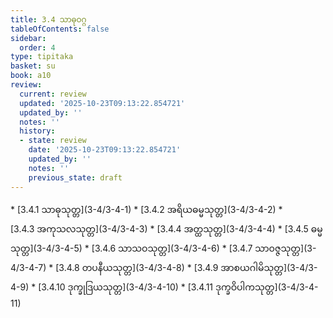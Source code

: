 ```yaml
---
title: 3.4 သာဓုဝဂ္ဂ
tableOfContents: false
sidebar:
  order: 4
type: tipitaka
basket: su
book: a10
review:
  current: review
  updated: '2025-10-23T09:13:22.854721'
  updated_by: ''
  notes: ''
  history:
  - state: review
    date: '2025-10-23T09:13:22.854721'
    updated_by: ''
    notes: ''
    previous_state: draft
---
```



<ReviewStatus review={frontmatter.review} showDetails={true} />

<HypothesisAnnotation frontmatter={frontmatter} />

<DynamicBreadcrumb />



<TableOfContents book="a10" section="3.4">
* [3.4.1 သာဓုသုတ္တ](3-4/3-4-1)
* [3.4.2 အရိယဓမ္မသုတ္တ](3-4/3-4-2)
* [3.4.3 အကုသလသုတ္တ](3-4/3-4-3)
* [3.4.4 အတ္ထသုတ္တ](3-4/3-4-4)
* [3.4.5 ဓမ္မသုတ္တ](3-4/3-4-5)
* [3.4.6 သာသဝသုတ္တ](3-4/3-4-6)
* [3.4.7 သာဝဇ္ဇသုတ္တ](3-4/3-4-7)
* [3.4.8 တပနီယသုတ္တ](3-4/3-4-8)
* [3.4.9 အာစယဂါမိသုတ္တ](3-4/3-4-9)
* [3.4.10 ဒုက္ခုဒြယသုတ္တ](3-4/3-4-10)
* [3.4.11 ဒုက္ခဝိပါကသုတ္တ](3-4/3-4-11)
</TableOfContents>